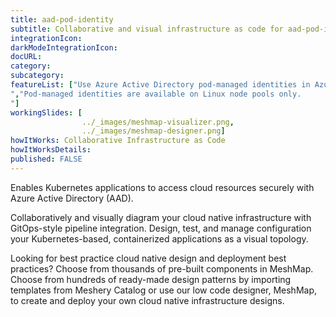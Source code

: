 ```yaml
---
title: aad-pod-identity
subtitle: Collaborative and visual infrastructure as code for aad-pod-identity
integrationIcon: 
darkModeIntegrationIcon: 
docURL: 
category: 
subcategory: 
featureList: ["Use Azure Active Directory pod-managed identities in Azure Kubernetes Service.","A maximum of 200 pod-managed identities are allowed for a cluster.
","Pod-managed identities are available on Linux node pools only.
"]
workingSlides: [
				../_images/meshmap-visualizer.png,
				../_images/meshmap-designer.png]
howItWorks: Collaborative Infrastructure as Code
howItWorksDetails: 
published: FALSE
---
```

Enables Kubernetes applications to access cloud resources securely with Azure Active Directory (AAD).
<p>
    Collaboratively and visually diagram your cloud native infrastructure with GitOps-style pipeline integration. Design, test, and manage configuration your Kubernetes-based, containerized applications as a visual topology.
</p>
<p>
    Looking for best practice cloud native design and deployment best practices? Choose from thousands of pre-built components in MeshMap. Choose from hundreds of ready-made design patterns by importing templates from Meshery Catalog or use our low code designer, MeshMap, to create and deploy your own cloud native infrastructure designs.
</p>